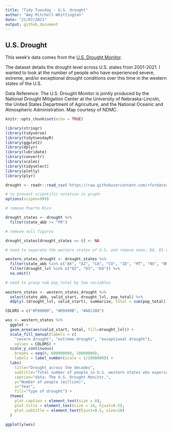 ```yaml
---
title: "Tidy Tuesday - U.S. drought"
author: "Amy Mitchell-Whittington"
date: "21/07/2021"
output: github_document
---
```


## U.S. Drought

This week's data comes from the [U.S. Drought Monitor](https://droughtmonitor.unl.edu/DmData/DataDownload/ComprehensiveStatistics.aspx).

The dataset details the drought level across U.S. states from 2001-2021. I wanted to look at the number of people who have experienced severe, extreme, and/or exceptional drought conditions over this time in the western states of the U.S.

Data Reference: The U.S. Drought Monitor is jointly produced by the National Drought Mitigation Center at the University of Nebraska-Lincoln, the United States Department of Agriculture, and the National Oceanic and Atmospheric Administration. Map courtesy of NDMC.

```r
knitr::opts_chunk$set(echo = TRUE)

library(stringr)
library(tidyverse)
library(tidytuesdayR)
library(ggplot2)
library(dplyr)
library(lubridate)
library(convertr)
library(scales)
library(tidyselect)
library(plotly)
library(plyr)

drought <- readr::read_csv('https://raw.githubusercontent.com/rfordatascience/tidytuesday/master/data/2021/2021-07-20/drought.csv')

# to prevent scientific notation in graph:
options(scipen=999)
```


```r

# remove Puerto Rico 

drought_states <- drought %>%
  filter(state_abb != "PR") 

# remove null figures 

drought_states[drought_states == 0] <- NA

# need to separate the western states of U.S. and remove none, D0, D1 variables

western_states_drought <- drought_states %>%
  filter(state_abb %in% c("AK", "AZ", "CA", "CO", "ID", "MT", "NV", "NM", "OR", "UT", "WA", "WY")) %>%
  filter(drought_lvl %in% c("D2", "D3", "D4")) %>%
  na.omit()

# need to group sum pop_total by two variables 
  
western_states <- western_states_drought %>%
  select(state_abb, valid_start, drought_lvl, pop_total) %>%
  ddply(.(drought_lvl, valid_start), summarize, total = sum(pop_total)) 
```

```r

COLORS = c("#F08000", "#D9490B", "#A81308")

wss <- western_states %>%
  ggplot +
  geom_area(aes(valid_start, total, fill=drought_lvl)) +
  scale_fill_manual(labels = c(
    "severe drought", "extreme drought", "exceptional drought"),
    values = COLORS) +
  scale_y_continuous( 
    breaks = seq(0, 600000000, 10000000),
    labels = label_number(scale = 1/1000000)) +
  labs( 
    title="Drought across the decades",
    subtitle="Total number of people in U.S. western states who experienced \n severe, extreme, or exceptional drought over the past two decades.",
    caption="data: The U.S. Drought Monitor.", 
    y="Number of people (million)",
    x="Year",
    fill="Type of drought") +
  theme(
    plot.caption = element_text(size = 8),
    plot.title = element_text(size = 14, hjust=0.5),
    plot.subtitle = element_text(hjust=0.5, size=10)
  )

ggplotly(wss)
```
